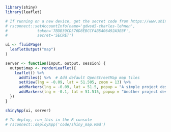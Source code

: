 ```r

library(shiny)
library(leaflet)

# If running on a new device, get the secret code from https://www.shinyapps.io/admin/#/dashboard
# rsconnect::setAccountInfo(name='gdwsd5-charles-lehnen',
# 			  token='7BDB39CD576D8EBCCF4B5406492A3B3F',
# 			  secret='SECRET')

```

```r

ui <- fluidPage(
  leafletOutput("map")
)

```

```r

server <- function(input, output, session) {
  output$map <- renderLeaflet({
    leaflet() %>%
      addTiles() %>%  # Add default OpenStreetMap map tiles
      setView(lng = -0.09, lat = 51.505, zoom = 13) %>%
      addMarkers(lng = -0.09, lat = 51.5, popup = "A simple project description here.") %>%
      addMarkers(lng = -0.1, lat = 51.515, popup = "Another project description here.")
  })
}

```

```r

shinyApp(ui, server)

# To deploy, run this in the R console
# rsconnect::deployApp('code/shiny_map.Rmd')

```
